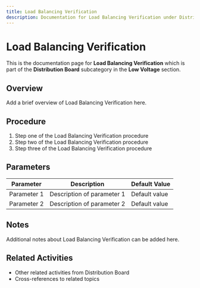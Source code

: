 ```yaml
---
title: Load Balancing Verification
description: Documentation for Load Balancing Verification under Distribution Board in Low Voltage category
---
```


# Load Balancing Verification

This is the documentation page for **Load Balancing Verification** which is part of the **Distribution Board** subcategory in the **Low Voltage** section.

## Overview

Add a brief overview of Load Balancing Verification here.

## Procedure

1. Step one of the Load Balancing Verification procedure
2. Step two of the Load Balancing Verification procedure
3. Step three of the Load Balancing Verification procedure

## Parameters

| Parameter | Description | Default Value |
|-----------|-------------|---------------|
| Parameter 1 | Description of parameter 1 | Default value |
| Parameter 2 | Description of parameter 2 | Default value |

## Notes

Additional notes about Load Balancing Verification can be added here.

## Related Activities

- Other related activities from Distribution Board
- Cross-references to related topics
